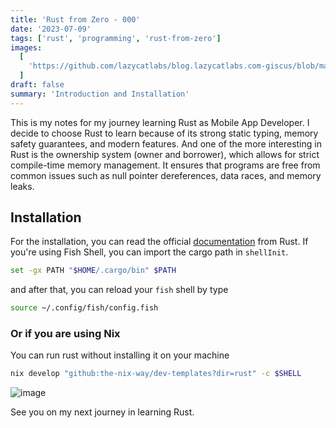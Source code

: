 ```yaml
---
title: 'Rust from Zero - 000'
date: '2023-07-09'
tags: ['rust', 'programming', 'rust-from-zero']
images:
  [
    'https://github.com/lazycatlabs/blog.lazycatlabs.com-giscus/blob/main/blog-assets/seo-banner/rust/rust-000.png?raw=true',
  ]
draft: false
summary: 'Introduction and Installation'
---
```


This is my notes for my journey learning Rust as Mobile App Developer. I decide to choose Rust to learn because of its strong static typing, memory safety guarantees, and modern features. And one of the more interesting in Rust is the ownership system (owner and borrower), which allows for strict compile-time memory management. It ensures that programs are free from common issues such as null pointer dereferences, data races, and memory leaks.

## Installation

For the installation, you can read the official [documentation](https://doc.rust-lang.org/book/ch01-01-installation.html) from Rust. If you're using Fish Shell, you can import the cargo path in `shellInit`.

```bash
set -gx PATH "$HOME/.cargo/bin" $PATH
```

and after that, you can reload your `fish` shell by type

```bash
source ~/.config/fish/config.fish
```

### Or if you are using Nix

You can run rust without installing it on your machine

```bash
nix develop "github:the-nix-way/dev-templates?dir=rust" -c $SHELL
```

![image](https://github.com/lazycatlabs/blog.lazycatlabs.com-giscus/blob/main/blog-assets/nix-rust.jpg?raw=true)

See you on my next journey in learning Rust.
